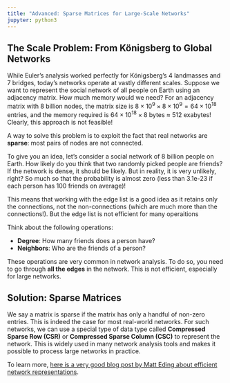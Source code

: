 ```yaml
---
title: "Advanced: Sparse Matrices for Large-Scale Networks"
jupyter: python3
---
```


## The Scale Problem: From Königsberg to Global Networks

While Euler's analysis worked perfectly for Königsberg's 4 landmasses and 7 bridges, today's networks operate at vastly different scales. Suppose we want to represent the social network of all people on Earth using an adjacency matrix. How much memory would we need?
For an adjacency matrix with 8 billion nodes, the matrix size is $8 \times 10^9 \times 8 \times 10^9 = 64 \times 10^{18}$ entries, and the memory required is $64 \times 10^{18} \times 8$ bytes ≈ 512 exabytes! Clearly, this approach is not feasible!

A way to solve this problem is to exploit the fact that real networks are **sparse**: most pairs of nodes are not connected.

To give you an idea, let's consider a social network of 8 billion people on Earth. How likely do you think that two randomly picked people are friends? If the network is dense, it should be likely. But in reality, it is very unlikely, right? So much so that the probability is almost zero (less than 3.1e-23 if each person has 100 friends on average)!

This means that working with the edge list is a good idea as it retains only the connections, not the non-connections (which are much more than the connections!). But the edge list is not efficient for many operaitions

::: {.column-margin}

Think about the following operations:

- **Degree**: How many friends does a person have?
- **Neighbors**: Who are the friends of a person?

These operations are very common in network analysis. To do so, you need to go through **all the edges** in the network. This is not efficient, especially for large networks.

:::

## Solution: Sparse Matrices

We say a matrix is sparse if the matrix has only a handful of non-zero entries. This is indeed the case for most real-world networks. For such networks, we can use a special type of data type called **Compressed Sparse Row (CSR)** or **Compressed Sparse Column (CSC)** to represent the network. This is widely used in many network analysis tools and makes it possible to process large networks in practice.


To learn more, [here is a very good blog post by Matt Eding about efficient network representations](https://matteding.github.io/2019/04/25/sparse-matrices/).

